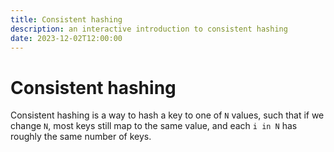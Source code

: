 ```yaml
---
title: Consistent hashing
description: an interactive introduction to consistent hashing
date: 2023-12-02T12:00:00
---
```



# Consistent hashing

Consistent hashing is a way to hash a key to one of `N` values, such that if we change `N`, most keys still map to the same value, and each `i in N` has roughly the same number of keys.

<FlattenRing />
